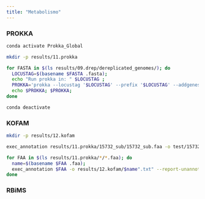 ```yaml
---
title: "Metabolismo"
---
```


### PROKKA

``` bash
conda activate Prokka_Global
```

``` bash
mkdir -p results/11.prokka
```

``` bash
for FASTA in $(ls results/09.drep/dereplicated_genomes/); do  
  LOCUSTAG=$(basename $FASTA .fasta);         
  echo "Run prokka in: " $LOCUSTAG ; 
  PROKKA='prokka --locustag '$LOCUSTAG' --prefix '$LOCUSTAG' --addgenes --addmrna  --cpus 4 --outdir results/11.prokka/'$LOCUSTAG' results/09.drep/dereplicated_genomes/'$FASTA'';         
  echo $PROKKA; $PROKKA; 
done
```

``` bash
conda deactivate
```

### KOFAM

``` bash
mkdir -p results/12.kofam
```

``` bash
exec_annotation results/11.prokka/15732_sub/15732_sub.faa -o test/15732_sub.txt --report-unannotated --tmp-dir test/temp15732_sub -p /home/alumno1/kofam/db/profiles/ -k /home/alumno1/kofam/db/ko_list 
```

``` bash
for FAA in $(ls results/11.prokka/*/*.faa); do 
  name=$(basename $FAA .faa); 
  exec_annotation $FAA -o results/12.kofam/$name".txt" --report-unannotated --cpu 4 --tmp-dir results/12.kofam/"tmp"$name -p /home/alumno1/kofam/db/profiles/ -k /home/alumno1/kofam/db/ko_list; 
done
```

### RBiMS
